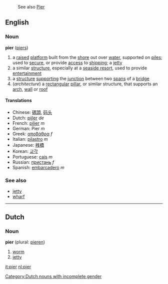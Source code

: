 :See also [[Pier]]
==English==
===Noun===
{{wikipedia}}
'''pier''' ([[piers]])

# a [[raise]]d [[platform]] built from the [[shore]] out over [[water]], supported on [[pile]]s; used to [[secure]], or provide [[access]] to [[shipping]]; a [[jetty]]
# a similar [[structure]], especially at a [[seaside resort]], used to provide [[entertainment]]
# a [[structure]] [[supporting]] the [[junction]] between two [[span]]s of a [[bridge]]
#(''architecture'') a [[rectangular]] [[pillar]], or similar structure, that supports an [[arch]], [[wall]] or [[roof]]

====Translations====
*Chinese: [[碼頭]], [[码头]]
*Dutch: [[pijler]] ''de'' [[Category:Dutch nouns with incomplete gender]]
*French: [[pilier]] ''m''
*German: Pier ''m''
*Greek: [[αποβάθρα]] ''f''
*Italian: [[pilastro]] ''m''
*Japanese: [[桟橋]]
*Korean: [[교각]]
*Portuguese: [[cais]] ''m''
*Russian: [[пристань]] ''f''
*Spanish: [[embarcadero]] ''m''

===See also===
*[[jetty]]
*[[wharf]]

----

==Dutch==
===Noun===
'''pier''' (plural: [[pieren]])

# [[worm]]
# [[jetty]]<!--according to babelfish.altavista.com-->

[[it:pier]]
[[nl:pier]]